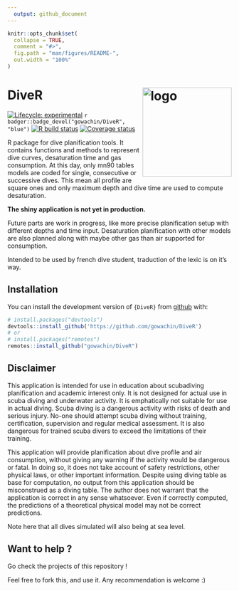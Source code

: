 ```yaml
---
  output: github_document
---
```

  
  <!-- README.md is generated from README.Rmd. Please edit that file -->
  
```r
knitr::opts_chunk$set(
  collapse = TRUE,
  comment = "#>",
  fig.path = "man/figures/README-",
  out.width = "100%"
)
```

# DiveR <img src="https://raw.githubusercontent.com/gowachin/DiveR/master/inst/images/DiveR_hex.png" alt="logo" align="right" height=200px/>

<!-- badges: start -->
[![Lifecycle: experimental](https://img.shields.io/badge/lifecycle-experimental-orange.svg)](https://www.tidyverse.org/lifecycle/#experimental)
`r badger::badge_devel("gowachin/DiveR", "blue")`
[![R build status](https://github.com/gowachin/DiveR/workflows/R-CMD-check/badge.svg)](https://github.com/gowachin/DiveR/actions)
[![Coverage status](https://codecov.io/gh/gowachin/DiveR/branch/master/graph/badge.svg)](https://codecov.io/github/gowachin/DiveR?branch=master)

<!-- badges: end -->
R package for dive planification tools. It contains functions and methods to represent dive curves, desaturation time and gas consumption. At this day, only mn90 tables models are coded for single, consecutive or successive dives. This mean all profile are square ones and only maximum depth and dive time are used to compute desaturation.

**The shiny application is not yet in production.**

Future parts are work in progress, like more precise planification setup with different depths and time input. Desaturation planification with other models are also planned along with maybe other gas than air supported for consumption.

Intended to be used by french dive student, traduction of the lexic is on it's way.

## Installation

You can install the development version of `{DiveR}` from [github](https://github.com/gowachin/DiveR) with:

``` r
# install.packages("devtools")
devtools::install_github('https://github.com/gowachin/DiveR')
# or 
# install.packages("remotes")
remotes::install_github("gowachin/DiveR")
```
<!--
## Usage

### Planning a single dive

Apart from default/advanced settings, a dive can be resumed by it's maximum depth and duration. For example, here is the default dive for this pacakge, a maximum depth at 20 meters for 40 minutes. Note here that despite going underwater at an altitude of -20, we use positive numeric values.

dive(20,40)

### Planning a second dive

A second dive depends heavily on the first one as the desaturation is not perfect and residual azote will impact the second saturation. 

You'll still need to render `README.Rmd` regularly, to keep `README.md` up-to-date. `devtools::build_readme()` is handy for this. You could also use GitHub Actions to re-render `README.Rmd` every time you push. An example workflow can be found here: <https://github.com/r-lib/actions/tree/master/examples>. -->

## Disclaimer 
This application is intended for use in education about scubadiving planification and academic interest only. It is not designed for actual use in scuba diving and underwater activity. It is emphatically not suitable for use in actual diving. Scuba diving is a dangerous activity with risks of death and serious injury. No-one should attempt scuba diving without training, certification, supervision and regular medical assessment. It is also dangerous for trained scuba divers to exceed the limitations of their training. 

This application will provide planification about dive profile and air consumption, without giving any warning if the activity would be dangerous or fatal. In doing so, it does not take account of safety restrictions, other physical laws, or other important information. 
Despite using diving table as base for computation, no output from this application should be misconstrued as a diving table. The author does not warrant that the application is correct in any sense whatsoever. Even if correctly computed, the predictions of a theoretical physical model may not be correct predictions.

Note here that all dives simulated will also being at sea level.

## Want to help ?

Go check the projects of this repository !

Feel free to fork this, and use it. Any recommendation is welcome :) 